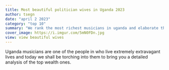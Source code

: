 ```yaml
---
title: Most beautiful politician wives in Uganda 2023
author: tsegn
date: "april 2 2023"
category: "top 10"
summary: "We rank the most richest musicians in uganda and elaborate their wealth in greater length"
cover_image: https://i.imgur.com/5mN0FDn.jpg
view: view beautiful wives
---
```


Uganda musicians are one of the people in who live extremely extravagant lives and today we shall be torching into them to bring you a detailed analysis of the top wealth ones.
